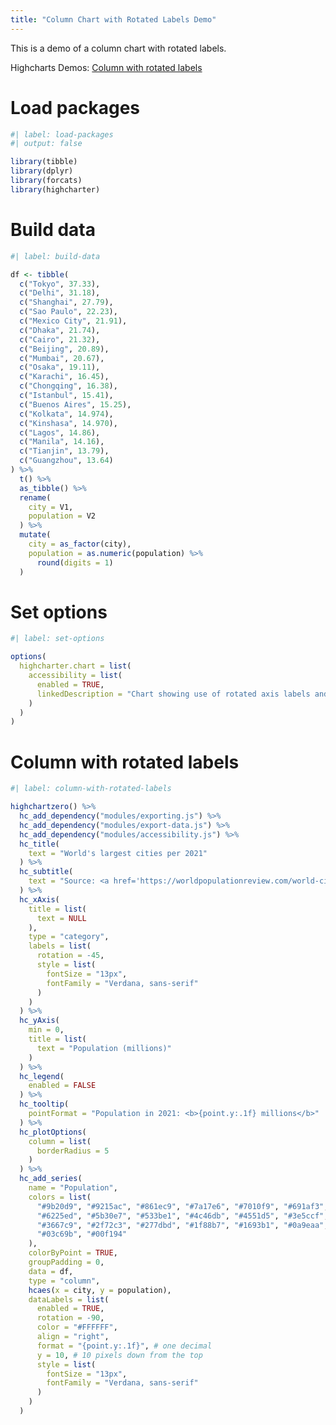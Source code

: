 ```yaml
---
title: "Column Chart with Rotated Labels Demo"
---
```


This is a demo of a column chart with rotated labels.

Highcharts Demos: [Column with rotated labels](https://www.highcharts.com/demo/column-rotated-labels)

# Load packages

```r
#| label: load-packages
#| output: false

library(tibble)
library(dplyr)
library(forcats)
library(highcharter)
```

# Build data

```r
#| label: build-data

df <- tibble(
  c("Tokyo", 37.33),
  c("Delhi", 31.18),
  c("Shanghai", 27.79),
  c("Sao Paulo", 22.23),
  c("Mexico City", 21.91),
  c("Dhaka", 21.74),
  c("Cairo", 21.32),
  c("Beijing", 20.89),
  c("Mumbai", 20.67),
  c("Osaka", 19.11),
  c("Karachi", 16.45),
  c("Chongqing", 16.38),
  c("Istanbul", 15.41),
  c("Buenos Aires", 15.25),
  c("Kolkata", 14.974),
  c("Kinshasa", 14.970),
  c("Lagos", 14.86),
  c("Manila", 14.16),
  c("Tianjin", 13.79),
  c("Guangzhou", 13.64)
) %>% 
  t() %>% 
  as_tibble() %>% 
  rename(
    city = V1, 
    population = V2
  ) %>% 
  mutate(
    city = as_factor(city),
    population = as.numeric(population) %>% 
      round(digits = 1)
  )
```

# Set options

```r
#| label: set-options

options(
  highcharter.chart = list(
    accessibility = list(
      enabled = TRUE,
      linkedDescription = "Chart showing use of rotated axis labels and data labels. This can be a way to include more labels in the chart, but note that more labels can sometimes make charts harder to read."
    )
  )
)
```

# Column with rotated labels

```r
#| label: column-with-rotated-labels

highchartzero() %>% 
  hc_add_dependency("modules/exporting.js") %>% 
  hc_add_dependency("modules/export-data.js") %>% 
  hc_add_dependency("modules/accessibility.js") %>% 
  hc_title(
    text = "World's largest cities per 2021"
  ) %>% 
  hc_subtitle(
    text = "Source: <a href='https://worldpopulationreview.com/world-cities'>World Population Review</a>"
  ) %>% 
  hc_xAxis(
    title = list(
      text = NULL
    ),
    type = "category",
    labels = list(
      rotation = -45,
      style = list(
        fontSize = "13px",
        fontFamily = "Verdana, sans-serif"
      )
    )
  ) %>% 
  hc_yAxis(
    min = 0,
    title = list(
      text = "Population (millions)"
    )
  ) %>% 
  hc_legend(
    enabled = FALSE
  ) %>% 
  hc_tooltip(
    pointFormat = "Population in 2021: <b>{point.y:.1f} millions</b>"
  ) %>% 
  hc_plotOptions(
    column = list(
      borderRadius = 5
    )
  ) %>% 
  hc_add_series(
    name = "Population",
    colors = list(
      "#9b20d9", "#9215ac", "#861ec9", "#7a17e6", "#7010f9", "#691af3",
      "#6225ed", "#5b30e7", "#533be1", "#4c46db", "#4551d5", "#3e5ccf",
      "#3667c9", "#2f72c3", "#277dbd", "#1f88b7", "#1693b1", "#0a9eaa",
      "#03c69b", "#00f194"
    ),
    colorByPoint = TRUE,
    groupPadding = 0,
    data = df,
    type = "column",
    hcaes(x = city, y = population),
    dataLabels = list(
      enabled = TRUE,
      rotation = -90,
      color = "#FFFFFF",
      align = "right",
      format = "{point.y:.1f}", # one decimal
      y = 10, # 10 pixels down from the top
      style = list(
        fontSize = "13px",
        fontFamily = "Verdana, sans-serif"
      )
    )
  )
```
